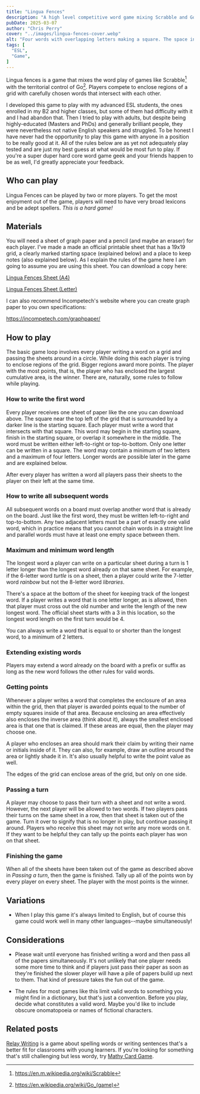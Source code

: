 ```yaml
---
title: "Lingua Fences"
description: "A high level competitive word game mixing Scrabble and Go."
pubDate: 2025-03-07
author: "Chris Perry"
cover: "../images/lingua-fences-cover.webp"
alt: "Four words with overlapping letters making a square. The space in middle has a +1 written in it."
tags: [
  "ESL",
  "Game",
]
---
```



Lingua fences is a game that mixes the word play of games like Scrabble[^scrabble] with the territorial control of Go[^go]. Players compete to enclose regions of a grid with carefully chosen words that intersect with each other.

I developed this game to play with my advanced ESL students, the ones enrolled in my B2 and higher classes, but some of them had difficulty with it and I had abandon that. Then I tried to play with adults, but despite being highly-educated (Masters and PhDs) and generally brilliant people, they were nevertheless not native English speakers and struggled. To be honest I have never had the opportunity to play this game with anyone in a position to be really good at it. All of the rules below are as yet not adequately play tested and are just my best guess at what would be most fun to play. If you're a super duper hard core word game geek and your friends happen to be as well, I'd greatly appreciate your feedback.

[^scrabble]: https://en.m.wikipedia.org/wiki/Scrabble
[^go]: https://en.wikipedia.org/wiki/Go_(game)

## Who can play

Lingua Fences can be played by two or more players. To get the most enjoyment out of the game, players will need to have very broad lexicons and be adept spellers. *This is a hard game!*

## Materials

You will need a sheet of graph paper and a pencil (and maybe an eraser) for each player. I've made a made an official printable sheet that has a 19x19 grid, a clearly marked starting space (explained below) and a place to keep notes (also explained below). As I explain the rules of the game here I am going to assume you are using this sheet. You can download a copy here:

[Lingua Fences Sheet (A4)](https://github.com/ozbonus/lingua-fences/blob/main/lingua-fences-printable-a4.pdf?raw=true)

[Lingua Fences Sheet (Letter)](https://github.com/ozbonus/lingua-fences/blob/main/lingua-fences-printable-letter.pdf?raw=true)

I can also recommend Incompetech's website where you can create graph paper to you own specifications:

https://incompetech.com/graphpaper/

## How to play

<PostPicture src={table} alt="Players sitting around a table, writing on their sheets, and passing them clockwise." title="Write and pass" />

The basic game loop involves every player writing a word on a grid and passing the sheets around in a circle. While doing this each player is trying to enclose regions of the grid. Bigger regions award more points. The player with the most points, that is, the player who has enclosed the largest cumulative area, is the winner. There are, naturally, some rules to follow while playing.

### How to write the first word

<PostPicture src={firstWord} alt="Some good and invalid first words. Top-right: This word is too long. Bottom-right: This word does not intersect with the starting square." title="First word" />

Every player receives one sheet of paper like the one you can download above. The square near the top left of the grid that is surrounded by a darker line is the starting square. Each player must write a word that intersects with that square. This word may begin in the starting square, finish in the starting square, or overlap it somewhere in the middle. The word must be written either left-to-right or top-to-bottom. Only one letter can be written in a square. The word may contain a minimum of two letters and a maximum of four letters. Longer words are possible later in the game and are explained below.

After every player has written a word all players pass their sheets to the player on their left at the same time.

### How to write all subsequent words

<PostPicture src={moreWords} title="Good and invalid words" alt="Some examples of good and invalid words, with the invalid words numbered. 1: The word 'raindrop' is not written in a valid direction. 2: Words may not be written diagonally. 3: Adding 'news' the end of 'token' makes 'tokenews', which is not a real word. 4: Adding the word 'key' also makes 'poutf' and 'ky', which are not real words." />

All subsequent words on a board must overlap another word that is already on the board. Just like the first word, they must be written left-to-right and top-to-bottom. Any two adjacent letters must be a part of exactly one valid word, which in practice means that you cannot chain words in a straight line and parallel words must have at least one empty space between them.

### Maximum and minimum word length

<PostPicture src={wordLength} title="Tracking longest word length" alt="A player writes a word that is 1 letter longer than the current longest word. The player crosses out the 3 and writes 4. Note that this number starts at 3 by default." />

The longest word a player can write on a particular sheet during a turn is 1 letter longer than the longest word already on that same sheet. For example, if the 6-letter word *turtle* is on a sheet, then a player could write the 7-letter word *rainbow* but not the 8-letter word *libraries*.

There's a space at the bottom of the sheet for keeping track of the longest word. If a player writes a word that is one letter longer, as is allowed, then that player must cross out the old number and write the length of the new longest word. The official sheet starts with a 3 in this location, so the longest word length on the first turn would be 4.

You can always write a word that is equal to or shorter than the longest word, to a minimum of 2 letters.

### Extending existing words

Players may extend a word already on the board with a prefix or suffix as long as the new word follows the other rules for valid words.

### Getting points

<PostPicture src={points} title="Points" alt="CJ added the word 'tapes' and gained 1 point. Max added the word 'are' and gained 5 points. Note that there is a open corner between the 'e' and the 'u'. This is sufficient to enclose an area."/>

Whenever a player writes a word that completes the enclosure of an area within the grid, then that player is awarded points equal to the number of empty squares inside of that area. Because enclosing an area effectively also encloses the inverse area (think about it), always the smallest enclosed area is that one that is claimed. If these areas are equal, then the player may choose one.

A player who encloses an area should mark their claim by writing their name or initials inside of it. They can also, for example, draw an outline around the area or lightly shade it in. It's also usually helpful to write the point value as well.

The edges of the grid can enclose areas of the grid, but only on one side.

<PostPicture src={edges} title="Using edges" alt="CJ, Jay, and Max have each used one edge of the grid to enclose an area. The corner is still up for grabs because two edges cannot be used to enclose an area."/>

### Passing a turn

A player may choose to pass their turn with a sheet and not write a word. However, the next player will be allowed to two words. If two players pass their turns on the same sheet in a row, then that sheet is taken out of the game. Turn it over to signify that is no longer in play, but continue passing it around. Players who receive this sheet may not write any more words on it. If they want to be helpful they can tally up the points each player has won on that sheet.

### Finishing the game

When all of the sheets have been taken out of the game as described above in *Passing a turn*, then the game is finished. Tally up all of the points won by every player on every sheet. The player with the most points is the winner.

## Variations

* When I play this game it's always limited to English, but of course this game could work well in many other languages--maybe simultaneously!

## Considerations

* Please wait until everyone has finished writing a word and then pass all of the papers simultaneously. It's not unlikely that one player needs some more time to think and if players just pass their paper as soon as they're finished the slower player will have a pile of papers build up next to them. That kind of pressure takes the fun out of the game.

* The rules for most games like this limit valid words to something you might find in a dictionary, but that's just a convention. Before you play, decide what constitutes a valid word. Maybe you'd like to include obscure onomatopoeia or names of fictional characters.

## Related posts

[Relay Writing](../relay-writing) is a game about spelling words or writing sentences that's a better fit for classrooms with young learners. If you're looking for something that's still challenging but less wordy, try [Mathy Card Game](../mathy-card-game).